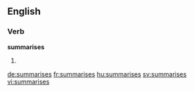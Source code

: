 
==English==

===Verb===
'''summarises'''

# {{third-person singular of|summarise}}

[[de:summarises]]
[[fr:summarises]]
[[hu:summarises]]
[[sv:summarises]]
[[vi:summarises]]